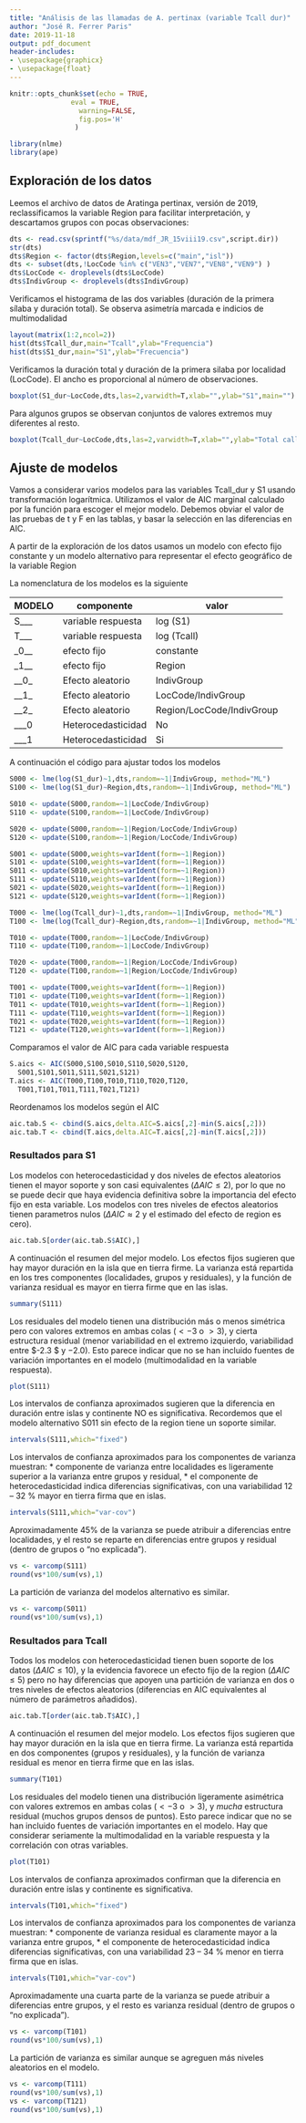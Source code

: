 ---
title: "Análisis de las llamadas de A. pertinax (variable Tcall dur)"
author: "José R. Ferrer Paris"
date: 2019-11-18
output: pdf_document
header-includes:
- \usepackage{graphicx}
- \usepackage{float}
---
```{r setup, include=FALSE}
knitr::opts_chunk$set(echo = TRUE,
			   eval = TRUE,
                 warning=FALSE,
                 fig.pos='H'
                )

library(nlme)
library(ape)

```

## Exploración de los datos
Leemos el archivo de datos de Aratinga pertinax, versión de 2019,  reclassificamos la variable Region para facilitar interpretación, y descartamos grupos con pocas observaciones:

```{r}
dts <- read.csv(sprintf("%s/data/mdf_JR_15viii19.csv",script.dir))
str(dts)
dts$Region <- factor(dts$Region,levels=c("main","isl"))
dts <- subset(dts,!LocCode %in% c("VEN3","VEN7","VEN8","VEN9") )
dts$LocCode <- droplevels(dts$LocCode)
dts$IndivGroup <- droplevels(dts$IndivGroup)
```

Verificamos el histograma de las dos variables (duración de la primera sílaba y duración total). Se observa asimetría marcada e indicios de multimodalidad

```{r}
layout(matrix(1:2,ncol=2))
hist(dts$Tcall_dur,main="Tcall",ylab="Frequencia")
hist(dts$S1_dur,main="S1",ylab="Frecuencia")
```


Verificamos la duración total y duración de la primera silaba por localidad (LocCode). El ancho es proporcional al número de observaciones.

```{r}
boxplot(S1_dur~LocCode,dts,las=2,varwidth=T,xlab="",ylab="S1",main="")
```

Para algunos grupos se observan conjuntos de valores extremos muy diferentes al resto.

```{r}
boxplot(Tcall_dur~LocCode,dts,las=2,varwidth=T,xlab="",ylab="Total call",main="")
```

## Ajuste de modelos
Vamos a considerar varios modelos para las variables Tcall_dur y S1 usando transformación logarítmica. Utilizamos el valor de AIC marginal calculado por la función para escoger el mejor modelo. Debemos obviar el valor de las pruebas de t y F en las tablas, y basar la selección en las diferencias en AIC.

A partir de la exploración de los datos usamos un modelo con efecto fijo constante  y un modelo alternativo para representar el efecto geográfico de la variable Region

La nomenclatura de los modelos es la siguiente

|   MODELO  |  componente | valor |
| --- | --- | --- |
|S___|variable respuesta | log (S1) |
|T___|variable respuesta | log (Tcall) |
|_0__|efecto fijo | constante |
|_1__|efecto fijo | Region |
|__0_| Efecto aleatorio | IndivGroup |
|__1_| Efecto aleatorio | LocCode/IndivGroup |
|__2_| Efecto aleatorio | Region/LocCode/IndivGroup |
|___0| Heterocedasticidad | No |
|___1| Heterocedasticidad | Si |


A continuación el código para ajustar todos los modelos

```{r}

S000 <- lme(log(S1_dur)~1,dts,random=~1|IndivGroup, method="ML")
S100 <- lme(log(S1_dur)~Region,dts,random=~1|IndivGroup, method="ML")

S010 <- update(S000,random=~1|LocCode/IndivGroup)
S110 <- update(S100,random=~1|LocCode/IndivGroup)

S020 <- update(S000,random=~1|Region/LocCode/IndivGroup)
S120 <- update(S100,random=~1|Region/LocCode/IndivGroup)

S001 <- update(S000,weights=varIdent(form=~1|Region))
S101 <- update(S100,weights=varIdent(form=~1|Region))
S011 <- update(S010,weights=varIdent(form=~1|Region))
S111 <- update(S110,weights=varIdent(form=~1|Region))
S021 <- update(S020,weights=varIdent(form=~1|Region))
S121 <- update(S120,weights=varIdent(form=~1|Region))

T000 <- lme(log(Tcall_dur)~1,dts,random=~1|IndivGroup, method="ML")
T100 <- lme(log(Tcall_dur)~Region,dts,random=~1|IndivGroup, method="ML")

T010 <- update(T000,random=~1|LocCode/IndivGroup)
T110 <- update(T100,random=~1|LocCode/IndivGroup)

T020 <- update(T000,random=~1|Region/LocCode/IndivGroup)
T120 <- update(T100,random=~1|Region/LocCode/IndivGroup)

T001 <- update(T000,weights=varIdent(form=~1|Region))
T101 <- update(T100,weights=varIdent(form=~1|Region))
T011 <- update(T010,weights=varIdent(form=~1|Region))
T111 <- update(T110,weights=varIdent(form=~1|Region))
T021 <- update(T020,weights=varIdent(form=~1|Region))
T121 <- update(T120,weights=varIdent(form=~1|Region))

```
Comparamos el valor de AIC para cada variable respuesta

```{r}
S.aics <- AIC(S000,S100,S010,S110,S020,S120,
  S001,S101,S011,S111,S021,S121)
T.aics <- AIC(T000,T100,T010,T110,T020,T120,
  T001,T101,T011,T111,T021,T121)
 ```

Reordenamos los modelos según el AIC
```{r}
aic.tab.S <- cbind(S.aics,delta.AIC=S.aics[,2]-min(S.aics[,2]))
aic.tab.T <- cbind(T.aics,delta.AIC=T.aics[,2]-min(T.aics[,2]))
```

### Resultados para S1

Los modelos con heterocedasticidad y dos niveles de efectos aleatorios tienen el mayor soporte y son casi equivalentes ($\Delta AIC \leq 2$), por lo que no se puede decir que haya evidencia definitiva sobre la importancia del efecto fijo en esta variable. Los modelos con tres niveles de efectos aleatorios tienen parametros nulos ($\Delta AIC \approx 2$ y el estimado del efecto de region es cero).

```{r}
aic.tab.S[order(aic.tab.S$AIC),]

```
A continuación el resumen del mejor modelo. Los efectos fijos sugieren que hay mayor duración en la isla que en tierra firme. La varianza está repartida en los tres componentes (localidades, grupos y residuales), y la función de varianza residual es mayor en tierra firme que en las islas.

```{r}
summary(S111)

```

Los residuales del modelo tienen una distribución más o menos simétrica pero con valores extremos en ambas colas ($< -3$ o $>3$), y cierta estructura residual (menor variabilidad en el extremo izquierdo, variabilidad entre $-2.3 $ y $-2.0$). Esto parece indicar que no se han incluido fuentes de variación importantes en el modelo (multimodalidad en la variable respuesta).

```{r}
plot(S111)

```

 Los intervalos de confianza aproximados sugieren que la diferencia en duración entre islas y continente NO es significativa. Recordemos que el modelo alternativo S011 sin efecto de la region tiene un soporte similar.

```{r}
intervals(S111,which="fixed")
```

Los intervalos de confianza aproximados para los componentes de varianza muestran:
  * componente de varianza entre localidades es ligeramente superior a la varianza entre grupos y residual,
  * el componente de heterocedasticidad indica diferencias significativas, con una variabilidad 12 -- 32 % mayor en tierra firma que en islas.

```{r}
intervals(S111,which="var-cov")
```

Aproximadamente 45% de la varianza se puede atribuir a diferencias entre localidades, y el resto se reparte en diferencias entre grupos y residual (dentro de grupos o "no explicada").
```{r}
vs <- varcomp(S111)
round(vs*100/sum(vs),1)
```

La partición de varianza del modelos alternativo es similar.

```{r}
vs <- varcomp(S011)
round(vs*100/sum(vs),1)

```


### Resultados para Tcall

Todos los modelos con heterocedasticidad tienen buen soporte de los datos ($\Delta AIC \leq 10$), y la evidencia favorece un efecto fijo de la region ($\Delta AIC \leq 5$) pero no hay diferencias que apoyen una partición de varianza en dos o tres niveles de efectos aleatorios (diferencias en AIC equivalentes al número de parámetros añadidos).

```{r}
aic.tab.T[order(aic.tab.T$AIC),]

```
A continuación el resumen del mejor modelo. Los efectos fijos sugieren que hay mayor duración en la isla que en tierra firme. La varianza está repartida en dos componentes (grupos y residuales), y la función de varianza residual es menor en tierra firme que en las islas.

```{r}
summary(T101)

```

Los residuales del modelo tienen una distribución ligeramente asimétrica con valores extremos en ambas colas ($< -3$ o $>3$), y _mucha_ estructura residual (muchos grupos densos de puntos). Esto parece indicar que no se han incluido fuentes de variación importantes en el modelo. Hay que considerar seriamente la multimodalidad en la variable respuesta y la correlación con otras variables.

```{r}
plot(T101)

```

 Los intervalos de confianza aproximados confirman que la diferencia en duración entre islas y continente es significativa.

```{r}
intervals(T101,which="fixed")
```

Los intervalos de confianza aproximados para los componentes de varianza muestran:
  * componente de varianza residual es claramente mayor a la varianza entre grupos,
  * el componente de heterocedasticidad indica diferencias significativas, con una variabilidad 23 -- 34 % menor en tierra firma que en islas.

```{r}
intervals(T101,which="var-cov")
```

Aproximadamente una cuarta parte de la varianza se puede atribuir a diferencias entre grupos, y el resto es varianza residual (dentro de grupos o "no explicada").
```{r}
vs <- varcomp(T101)
round(vs*100/sum(vs),1)
```

La partición de varianza es similar aunque se agreguen más niveles aleatorios en el modelo.

```{r}
vs <- varcomp(T111)
round(vs*100/sum(vs),1)
vs <- varcomp(T121)
round(vs*100/sum(vs),1)

```
